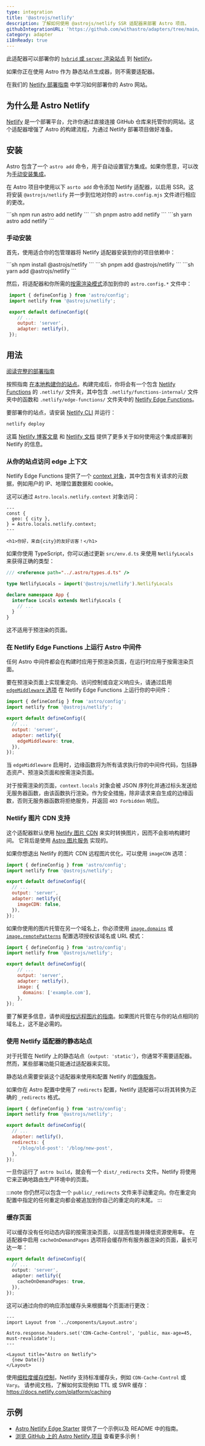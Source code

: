 ```yaml
---
type: integration
title: '@astrojs/netlify'
description: 了解如何使用 @astrojs/netlify SSR 适配器来部署 Astro 项目。
githubIntegrationURL: 'https://github.com/withastro/adapters/tree/main/packages/netlify/'
category: adapter
i18nReady: true
---
```


此适配器可以部署你的 [`hybrid` 或 `server` 渲染站点](/zh-cn/guides/on-demand-rendering/) 到 [Netlify](https://www.netlify.com/)。

如果你正在使用 Astro 作为 静态站点生成器，则不需要适配器。

在我们的 [Netlify 部署指南](/zh-cn/guides/deploy/netlify/) 中学习如何部署你的 Astro 网站。

## 为什么是 Astro Netlify

[Netlify](https://www.netlify.com/) 是一个部署平台，允许你通过直接连接 GitHub 仓库来托管你的网站。这个适配器增强了 Astro 的构建流程，为通过 Netlify 部署项目做好准备。

## 安装

Astro 包含了一个 `astro add` 命令，用于自动设置官方集成。如果你愿意，可以改为[手动安装集成](#手动安装)。

在 Astro 项目中使用以下 `asrto add` 命令添加 Netlify 适配器，以启用 SSR。这将安装 `@astrojs/netlify` 并一步到位地对你的 `astro.config.mjs` 文件进行相应的更改。

<PackageManagerTabs>
  <Fragment slot="npm">
  ```sh
  npm run astro add netlify
  ```
  </Fragment>
  <Fragment slot="pnpm">
  ```sh
  pnpm astro add netlify
  ```
  </Fragment>
  <Fragment slot="yarn">
  ```sh
  yarn astro add netlify
  ```
  </Fragment>
</PackageManagerTabs>

### 手动安装

首先，使用适合你的包管理器将 Netlify 适配器安装到你的项目依赖中：

<PackageManagerTabs>
  <Fragment slot="npm">
  ```sh
  npm install @astrojs/netlify
  ```
  </Fragment>
  <Fragment slot="pnpm">
  ```sh
  pnpm add @astrojs/netlify
  ```
  </Fragment>
  <Fragment slot="yarn">
  ```sh
  yarn add @astrojs/netlify
  ```
  </Fragment>
</PackageManagerTabs>

然后，将适配器和你所需的[按需渲染模式](/zh-cn/guides/on-demand-rendering/)添加到你的 `astro.config.*` 文件中：

   ```js title="astro.config.mjs" ins={2, 6-7}
    import { defineConfig } from 'astro/config';
    import netlify from '@astrojs/netlify';

    export default defineConfig({
       // ...
       output: 'server',
       adapter: netlify(),
    });
   ```

## 用法

[阅读完整的部署指南](/zh-cn/guides/deploy/netlify/)

按照指南 [在本地构建你的站点](/zh-cn/guides/deploy/#在本地构建站点)。构建完成后，你将会有一个包含 [Netlify Functions](https://docs.netlify.com/functions/overview/) 的 `.netlify/` 文件夹，其中包含 `.netlify/functions-internal/` 文件夹中的函数和 `.netlify/edge-functions/` 文件夹中的 [Netlify Edge Functions](https://docs.netlify.com/edge-functions/overview/)。

要部署你的站点，请安装 [Netlify CLI](https://docs.netlify.com/cli/get-started/) 并运行：

```sh
netlify deploy
```

这篇 [Netlify 博客文章](https://www.netlify.com/blog/how-to-deploy-astro/) 和 [Netlify 文档](https://docs.netlify.com/integrations/frameworks/astro/) 提供了更多关于如何使用这个集成部署到 Netlify 的信息。

### 从你的站点访问 edge 上下文

Netlify Edge Functions 提供了一个 [context 对象](https://docs.netlify.com/edge-functions/api/#netlify-specific-context-object)，其中包含有关请求的元数据，例如用户的 IP、地理位置数据和 cookie。

这可以通过 `Astro.locals.netlify.context` 对象访问：

```astro
---
const {
  geo: { city },
} = Astro.locals.netlify.context;
---

<h1>你好，来自{city}的友好访客！</h1>
```

如果你使用 TypeScript，你可以通过更新 `src/env.d.ts` 来使用 `NetlifyLocals` 来获得正确的类型：

```ts title="src/env.d.ts"
/// <reference path="../.astro/types.d.ts" />

type NetlifyLocals = import('@astrojs/netlify').NetlifyLocals

declare namespace App {
  interface Locals extends NetlifyLocals {
    // ...
  }
}
```

这不适用于预渲染的页面。

### 在 Netlify Edge Functions 上运行 Astro 中间件

任何 Astro 中间件都会在构建时应用于预渲染页面，在运行时应用于按需渲染页面。

要在预渲染页面上实现重定向、访问控制或自定义响应头，请通过启用 [`edgeMiddleware` 选项](/zh-cn/reference/adapter-reference/#edgemiddleware) 在 Netlify Edge Functions 上运行你的中间件：

```js title="astro.config.mjs" ins={8}
import { defineConfig } from 'astro/config';
import netlify from '@astrojs/netlify';

export default defineConfig({
  // ...
  output: 'server',
  adapter: netlify({
    edgeMiddleware: true,
  }),
});
```

当 `edgeMiddleware` 启用时，边缘函数将为所有请求执行你的中间件代码，包括静态资产、预渲染页面和按需渲染页面。

对于按需渲染的页面，`context.locals` 对象会被 JSON 序列化并通过标头发送给无服务器函数，由该函数执行渲染。作为安全措施，除非请求来自生成的边缘函数，否则无服务器函数将拒绝服务，并返回 `403 Forbidden` 响应。

### Netlify 图片 CDN 支持

这个适配器默认使用 [Netlify 图片 CDN](https://docs.netlify.com/image-cdn/overview/) 来实时转换图片，因而不会影响构建时间。
它背后是使用 [Astro 图片服务](/zh-cn/reference/image-service-reference/) 实现的。

如果你想退出 Netlify 的图片 CDN 远程图片优化，可以使用 `imageCDN` 选项：

```js title="astro.config.mjs" ins={8}
import { defineConfig } from 'astro/config';
import netlify from '@astrojs/netlify';

export default defineConfig({
  // ...
  output: 'server',
  adapter: netlify({
    imageCDN: false,
  }),
});
```
如果你使用的图片托管在另一个域名上，你必须使用 [`image.domains`](/zh-cn/reference/configuration-reference/#imagedomains) 或 [`image.remotePatterns`](/zh-cn/reference/configuration-reference/#imageremotepatterns) 配置选项授权该域名或 URL 模式：

```js title="astro.config.mjs" ins={8-10}
import { defineConfig } from 'astro/config';
import netlify from '@astrojs/netlify';

export default defineConfig({
    // ...
    output: 'server',
    adapter: netlify(),
    image: {
      domains: ['example.com'],
    },
});
```
要了解更多信息，请参阅[授权远程图片的指南](/zh-cn/guides/images/#授权远程图像)。如果图片托管在与你的站点相同的域名上，这不是必需的。

### 使用 Netlify 适配器的静态站点

对于托管在 Netlify 上的静态站点（`output: 'static'`），你通常不需要适配器。然而，某些部署功能只能通过适配器来实现。

静态站点需要安装这个适配器来使用和配置 Netlify 的[图像服务](#netlify-图片-cdn-支持)。

如果你在 Astro 配置中使用了 `redirects` 配置，Netlify 适配器可以将其转换为正确的 `_redirects` 格式。

```js title="astro.config.mjs"
import { defineConfig } from 'astro/config';
import netlify from '@astrojs/netlify';

export default defineConfig({
  // ...
  adapter: netlify(),
  redirects: {
    '/blog/old-post': '/blog/new-post',
  },
});
```

一旦你运行了 `astro build`，就会有一个 `dist/_redirects` 文件。Netlify 将使用它来正确地路由生产环境中的页面。

:::note
你仍然可以包含一个 `public/_redirects` 文件来手动重定向。你在重定向配置中指定的任何重定向都会被追加到你自己的重定向的末尾。
:::

### 缓存页面

可以缓存没有任何动态内容的按需渲染页面，以提高性能并降低资源使用率。
在适配器中启用 `cacheOnDemandPages` 选项将会缓存所有服务器渲染的页面，最长可达一年：

```ts title="astro.config.mjs"
export default defineConfig({
  // ...
  output: 'server',
  adapter: netlify({
    cacheOnDemandPages: true,
  }),
});
```

这可以通过向你的响应添加缓存头来根据每个页面进行更改：
```astro title="pages/index.astro"
---
import Layout from '../components/Layout.astro';

Astro.response.headers.set('CDN-Cache-Control', 'public, max-age=45, must-revalidate');
---

<Layout title="Astro on Netlify">
  {new Date()}
</Layout>
```

使用[细粒度缓存控制](https://www.netlify.com/blog/swr-and-fine-grained-cache-control/)，Netlify 支持标准缓存头，例如 `CDN-Cache-Control` 或 `Vary`。
请参阅文档，了解如何实现例如 TTL 或 SWR 缓存：https://docs.netlify.com/platform/caching

## 示例

* [Astro Netlify Edge Starter](https://github.com/sarahetter/astro-netlify-edge-starter) 提供了一个示例以及 README 中的指南。
* [浏览 GitHub 上的 Astro Netlify 项目](https://github.com/search?q=path%3A**%2Fastro.config.mjs+%40astrojs%2Fnetlify\&type=code) 查看更多示例！

[astro-integration]: /zh-cn/guides/integrations-guide/
